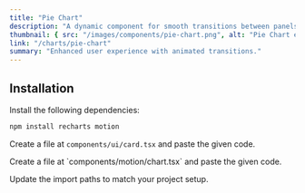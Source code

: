 ```yaml
---
title: "Pie Chart"
description: "A dynamic component for smooth transitions between panels."
thumbnail: { src: "/images/components/pie-chart.png", alt: "Pie Chart example" }
link: "/charts/pie-chart"
summary: "Enhanced user experience with animated transitions."
---
```


<ComponentPreview name="pie-chart-demo" />

## Installation

<Steps>
<Step>
Install the following dependencies:
</Step>

```bash 
npm install recharts motion
```

<Step>Create a file at `components/ui/card.tsx` and paste the given code.</Step>

<CollapsibleSource name="card" />

<Step>
    Create a file at `components/motion/chart.tsx` and paste the given code.
</Step>

<CollapsibleSource name="chart" />

<Step>Update the import paths to match your project setup.</Step>

</Steps>
